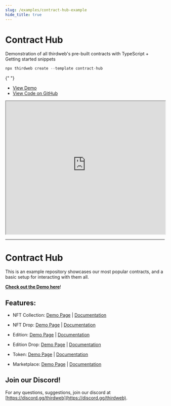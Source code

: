 ```yaml
---
slug: /examples/contract-hub-example
hide_title: true
---
```


# Contract Hub

Demonstration of all thirdweb's pre-built contracts with TypeScript + Getting started snippets

```jsx
npx thirdweb create --template contract-hub
```

{" "}
<ul>
  <li>
    <a href="https://contract-hub.thirdweb-example.com/">View Demo</a>
  </li>
  <li>
    <a href="https://github.com/thirdweb-example/contract-hub">
      View Code on GitHub
    </a>
  </li>
</ul>

<iframe
  src="https://contract-hub.thirdweb-example.com/"
  title="contract-hub"
  width="100%"
  height="420px"
  scrolling="yes"
  style={{
    marginBottom: 32,
    borderRadius: 16,
    border: "1px solid rgba(255,255,255,0.2)",
  }}
></iframe>

---

# Contract Hub

This is an example repository showcases our most popular contracts, and a basic setup for interacting with them all.

**[Check out the Demo here](https://contract-hub.thirdweb-example.com)**!

## Features:

- NFT Collection: [Demo Page](https://contract-hub.vercel.app/nft-collection) | [Documentation](https://portal.thirdweb.com/contracts/nft-collection)

- NFT Drop: [Demo Page](https://contract-hub.vercel.app/nft-drop) | [Documentation](https://portal.thirdweb.com/contracts/nft-drop)

- Edition: [Demo Page](https://contract-hub.vercel.app/edition) | [Documentation](https://portal.thirdweb.com/contracts/edition)

- Edition Drop: [Demo Page](https://contract-hub.vercel.app/edition-drop) | [Documentation](https://portal.thirdweb.com/contracts/edition-drop)

- Token: [Demo Page](https://contract-hub.vercel.app/token) | [Documentation](https://portal.thirdweb.com/contracts/token)

- Marketplace: [Demo Page](https://contract-hub.vercel.app/marketplace) | [Documentation](https://portal.thirdweb.com/contracts/marketplace)

## Join our Discord!

For any questions, suggestions, join our discord at [https://discord.gg/thirdweb](https://discord.gg/thirdweb).
